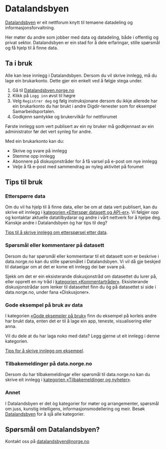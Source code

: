 # Datalandsbyen

[Datalandsbyen](https://datalandsbyen.norge.no/) er eit nettforum knytt til temaene datadeling og informasjonsforvaltning.

Her møter du andre som jobber med data og datadeling, både i offentlig og privat sektor. Datalandsbyen er ein stad for å dele erfaringar, stille spørsmål og få hjelp til å finne data.

## Ta i bruk

Alle kan lese innlegg i Datalandsbyen. Dersom du vil skrive innlegg, må du lage ein brukarkonto. Dette gjer ein enkelt ved å følgje stega under.

1. Gå til [Datalandsbyen.norge.no](https://datalandsbyen.norge.no/)
2. Klikk på `Logg inn` øvst til høgre
3. Velg `Registrer deg` og følg instruksjonane dersom du ikkje allerede har ein brukarkonto du har brukt i andre Digdir-tenester som for eksempel Samarbeidsportalen.
4. Godkjenn samtykke og brukervilkår for nettforumet

Første innlegg som vert publisert av ein ny bruker må godkjennast av ein administrator før det vert synleg for andre.

Med ein brukarkonto kan du:
- Skrive og svare på innlegg
- Stemme opp innlegg
- Abonnere på diskusjonstråder for å få varsel på e-post om nye innlegg
- Velje å få e-post med sammendrag av nyleg aktivitet på forumet

## Tips til bruk

### Etterspørre data
Om du vil ha hjelp til å finne data, eller be om at data vert publisert, kan du skrive eit innlegg i [kategorien «Etterspør datasett og API-er»](https://datalandsbyen.norge.no/category/6/ettersp%C3%B8r-datasett-og-api-er). Vi følgjer opp og kontaktar aktuelle datatilbydarar og andre i vårt nettverk for å hjelpe deg. Kanskje andre i Datalandsbyen òg har tips til deg?

[Tips til å skrive innlegg om etterspørsel etter data](https://datalandsbyen.norge.no/topic/56/ettersp%C3%B8rr-data-og-api).

### Spørsmål eller kommentarer på datasett
Dersom du har spørsmål eller kommentarar til eit datasett som er beskrive i data.norge.no kan du stille spørsmålet i Datalandsbyen. Vi vil då gje beskjed til dataeigar om at det er kome eit innlegg dei bør svare på.

Sjekk om det er ein eksisterande diskusjonstråd om datasettet du lurer på, eller opprett en ny tråd i [kategorien «Kommentartråder»](https://datalandsbyen.norge.no/category/12/kommentartr%C3%A5der). Eksisterande diskusjonstrådar som lenker til datasettet finn du òg på datasettet si side i data.norge.no, under fana «Diskusjoner».

### Gode eksempel på bruk av data
I kategorien [«Gode eksempler på bruk»](https://datalandsbyen.norge.no/category/2/gode-eksempler-p%C3%A5-bruk) finn du eksempel på korleis andre har brukt data, enten det er til å lage ein app, teneste, visualisering eller anna.

Vil du dele at du har laga noko med data? Legg gjerne ut eit innlegg i denne kategorien. 

[Tips for å skrive innlegg om eksempel](https://datalandsbyen.norge.no/topic/60/tips-til-%C3%A5-dele-gode-eksempel-p%C3%A5-bruk-av-data).

### Tilbakemeldinger på data.norge.no
Dersom du har tilbakemeldingar eller spørsmål til data.norge.no kan du skrive eit innlegg i [kategorien «Tilbakemeldinger og nyheter»](https://datalandsbyen.norge.no/category/5/tilbakemeldinger-p%C3%A5-data-norge-no).

### Annet
I Datalandsbyen er det òg kategorier for møter og arrangementer, spørsmål om juss, kunstig intelligens, informasjonsmodellering og meir. Besøk [Datalandsbyen](https://datalandsbyen.norge.no/) for å sjå alle kategorier.

## Spørsmål om Datalandsbyen?
Kontakt oss på datalandsbyen@norge.no